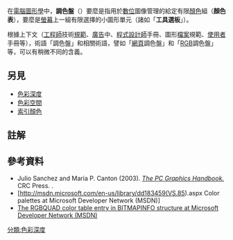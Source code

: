 {{expand|time=2014-10-25T08:47:04+00:00}}
{{unreferenced|time=2014-10-25T08:47:04+00:00}}
{{NoteTA
|G1 = IT
}}
在[[電腦圖形學|電腦圖形學]]中，'''調色盤'''（{{lang-en|Palette}}）要麼是指用於[[數位|數位]]圖像管理的給定有限[[顏色|顏色]]組（'''顏色表'''），要麼是[[螢幕|螢幕]]上一組有限選擇的小圖形單元（諸如「'''工具選板'''」）。

根據上下文（[[工程師|工程師]]技術[[標準|規範]]、[[廣告|廣告]]中、[[程式設計師|程式設計師]]手冊、圖形[[檔案|檔案]]規範、[[使用者|使用者]]手冊等），術語「調色盤」和相關術語，譬如「[[網頁|網頁]]調色盤」和「[[RGB|RGB]]調色盤」等，可以有稍微不同的含義。

==另見==
* [[色彩深度|色彩深度]]
* [[色彩空間|色彩空間]]
* [[索引顏色|索引顏色]]

==註解==
{{Reflist}}
==參考資料==
* Julio Sanchez and Maria P. Canton (2003). ''[https://books.google.com/books?id=gZ5SDTpMR-MC&pg=PA756&dq=palette+intitle:%22The+PC+Graphics+Handbook%22&lr=&as_brr=0&ei=uaPHR7aKHqbutAOohely&sig=4UrkgNS_n3TkvwC1DQ5x91wzcv4 The PC Graphics Handbook.] {{Wayback|url=https://books.google.com/books?id=gZ5SDTpMR-MC&pg=PA756&dq=palette+intitle:%22The+PC+Graphics+Handbook%22&lr=&as_brr=0&ei=uaPHR7aKHqbutAOohely&sig=4UrkgNS_n3TkvwC1DQ5x91wzcv4 |date=20201120125703 }}'' CRC Press. {{ISBN|0-8493-1678-2}}.
* [http://msdn.microsoft.com/en-us/library/dd183459(VS.85).aspx Color palettes at Microsoft Developer Network (MSDN)] {{Wayback|url=http://msdn.microsoft.com/en-us/library/dd183459(VS.85).aspx |date=20160131043846 }}
* [http://msdn.microsoft.com/en-us/library/dd162938%28VS.85%29.aspx The RGBQUAD color table entry in BITMAPINFO structure at Microsoft Developer Network (MSDN)] {{Wayback|url=http://msdn.microsoft.com/en-us/library/dd162938%28VS.85%29.aspx |date=20170325150043 }}
[[分類:色彩深度|分類:色彩深度]]
